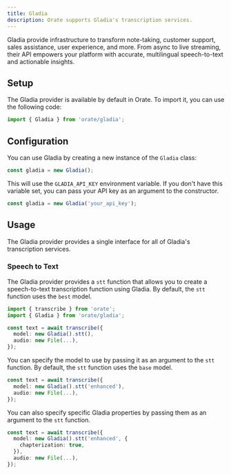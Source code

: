 ```yaml
---
title: Gladia
description: Orate supports Gladia's transcription services.
---
```



Gladia provide infrastructure to transform note-taking, customer support, sales assistance, user experience, and more. From async to live streaming, their API empowers your platform with accurate, multilingual speech-to-text and actionable insights.

## Setup

The Gladia provider is available by default in Orate. To import it, you can use the following code:

```ts
import { Gladia } from 'orate/gladia';
```

## Configuration

You can use Gladia by creating a new instance of the `Gladia` class:

```ts
const gladia = new Gladia();
```

This will use the `GLADIA_API_KEY` environment variable. If you don't have this variable set, you can pass your API key as an argument to the constructor.

```ts
const gladia = new Gladia('your_api_key');
```

## Usage

The Gladia provider provides a single interface for all of Gladia's transcription services.

### Speech to Text

The Gladia provider provides a `stt` function that allows you to create a speech-to-text transcription function using Gladia. By default, the `stt` function uses the `best` model.

```ts
import { transcribe } from 'orate';
import { Gladia } from 'orate/gladia';

const text = await transcribe({
  model: new Gladia().stt(),
  audio: new File(...),
});
```

You can specify the model to use by passing it as an argument to the `stt` function. By default, the `stt` function uses the `base` model.

```ts
const text = await transcribe({
  model: new Gladia().stt('enhanced'),
  audio: new File(...),
});
```

You can also specify specific Gladia properties by passing them as an argument to the `stt` function.

```ts
const text = await transcribe({
  model: new Gladia().stt('enhanced', {
    chapterization: true,
  }),
  audio: new File(...),
});
```

